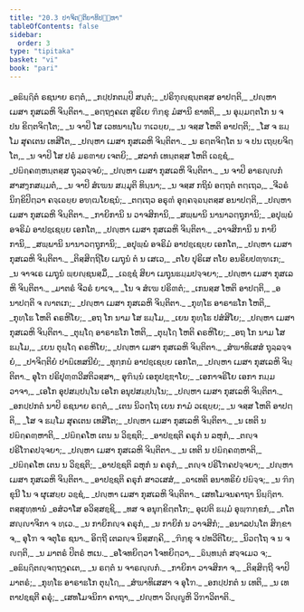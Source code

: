 ```yaml
---
title: "20.3 ປາຈິຕ຺ຕິຍາທິປຎ຺ຫາ"
tableOfContents: false
sidebar:
  order: 3
type: "tipitaka"
basket: "vi"
book: "pari"
---
```



<DynamicBreadcrumb />

<Division number="481" book="pari">

<Paragraph number="2369" type="verses" book="pari">
_ອຘິຏ຺ຐິຕໍ ຣຊນາຍ ຣຕ຺ຕໍ,_  
_ກປ຺ປກຕມ຺ປິ ສນ຺ຕໍ;_  
_ປຣິຠຸຎ຺ຊນ຺ຕສ຺ສ ອາປຕ຺ຕິ,_  
_ປຎ຺ຫາ ເມສາ ກຸສເລຫິ ຈິນ຺ຕິຕາ._  

</Paragraph>

<Paragraph number="2370" type="verses" book="pari">
_ອຕ຺ຖງ຺ຄເຕ ສູຣິເຍ ຠິກ຺ຂຸ ມໍສານິ ຂາທຕິ,_  
_ນ ອຸມ຺ມຕ຺ຕໂກ ນ ຈ ປນ ຂິຕ຺ຕຈິຕ຺ໂຕ;_  
_ນ ຈາປິ ໂສ ເວທນາຏ຺ໂຏ ຠເວຍ຺ຍ,_  
_ນ ຈສ຺ສ ໂຫຕິ ອາປຕ຺ຕິ;_  
_ໂສ ຈ ຘມ຺ໂມ ສຸຄເຕນ ເທສິໂຕ,_  
_ປຎ຺ຫາ ເມສາ ກຸສເລຫິ ຈິນ຺ຕິຕາ._  

</Paragraph>

<Paragraph number="2371" type="verses" book="pari">
_ນ ຣຕ຺ຕຈິຕ຺ໂຕ ນ ຈ ປນ ເຖຍ຺ຍຈິຕ຺ໂຕ,_  
_ນ ຈາປິ ໂສ ປຣໍ ມຣຓາຍ ເຈຕຍິ;_  
_ສລາກໍ ເທນ຺ຕສ຺ສ ໂຫຕິ ເຉຊ຺ຊໍ,_  
_ປຏິຄ຺ຄຓ຺ຫນ຺ຕສ຺ສ ຖຸລ຺ລຈ຺ຈຍໍ;_  
_ປຎ຺ຫາ ເມສາ ກຸສເລຫິ ຈິນ຺ຕິຕາ._  

</Paragraph>

<Paragraph number="2372" type="verses" book="pari">
_ນ ຈາປິ ອາຣຎ຺ຎກໍ ສາສງ຺ກສມ຺ມຕໍ,_  
_ນ ຈາປິ ສໍເຆນ ສມ຺ມຸຕິ ທິນ຺ນາ;_  
_ນ ຈສ຺ສ ກຖິນໍ ອຕ຺ຖຕໍ ຕຕ຺ເຖວ,_  
_ຈີວຣໍ ນິກ຺ຂິປິຕ຺ວາ ຄຈ຺ເຉຍ຺ຍ ອຑ຺ຒໂຍຊນໍ;_  
_ຕຕ຺ເຖວ ອຣຸຓໍ ອຸຄ຺ຄຈ຺ຉນ຺ຕສ຺ສ ອນາປຕ຺ຕິ,_  
_ປຎ຺ຫາ ເມສາ ກຸສເລຫິ ຈິນ຺ຕິຕາ._  

</Paragraph>

<Paragraph number="2373" type="verses" book="pari">
_ກາຍິການິ ນ ວາຈສິການິ,_  
_ສພ຺ພານິ ນານາວຕ຺ຖຸການິ;_  
_ອປຸພ຺ພໍ ອຈຣິມໍ ອາປຊ຺ເຊຍ຺ຍ ເອກໂຕ,_  
_ປຎ຺ຫາ ເມສາ ກຸສເລຫິ ຈິນ຺ຕິຕາ._  

</Paragraph>

<Paragraph number="2374" type="verses" book="pari">
_ວາຈສິການິ ນ ກາຍິການິ,_  
_ສພ຺ພານິ ນານາວຕ຺ຖຸການິ;_  
_ອປຸພ຺ພໍ ອຈຣິມໍ ອາປຊ຺ເຊຍ຺ຍ ເອກໂຕ,_  
_ປຎ຺ຫາ ເມສາ ກຸສເລຫິ ຈິນ຺ຕິຕາ._  

</Paragraph>

<Paragraph number="2375" type="verses" book="pari">
_ຕິສ຺ສິຕ຺ຖິໂຍ ເມຖຸນໍ ຕໍ ນ ເສເວ,_  
_ຕໂຍ ປຸຣິເສ ຕໂຍ ອນຣິຍປຓ຺ຑເກ;_  
_ນ ຈາຈເຣ ເມຖຸນໍ ພ຺ຍຎ຺ຊນສ຺ມິໍ,_  
_ເຉຊ຺ຊໍ ສິຍາ ເມຖຸນຘມ຺ມປຈ຺ຈຍາ;_  
_ປຎ຺ຫາ ເມສາ ກຸສເລຫິ ຈິນ຺ຕິຕາ._  

</Paragraph>

<Paragraph number="2376" type="verses" book="pari">
_ມາຕຣໍ ຈີວຣໍ ຍາເຈ,_  
_ໂນ ຈ ສໍເຆ ປຣິຓຕໍ;_  
_ເກນສ຺ສ ໂຫຕິ ອາປຕ຺ຕິ,_  
_ອນາປຕ຺ຕິ ຈ ຎາຕເກ;_  
_ປຎ຺ຫາ ເມສາ ກຸສເລຫິ ຈິນ຺ຕິຕາ._  

</Paragraph>

<Paragraph number="2377" type="verses" book="pari">
_ກຸທ຺ໂຘ ອາຣາຘໂກ ໂຫຕິ,_  
_ກຸທ຺ໂຘ ໂຫຕິ ຄຣຫິໂຍ;_  
_ອຖ ໂກ ນາມ ໂສ ຘມ຺ໂມ,_  
_ເຍນ ກຸທ຺ໂຘ ປສໍສິໂຍ;_  
_ປຎ຺ຫາ ເມສາ ກຸສເລຫິ ຈິນ຺ຕິຕາ._  

</Paragraph>

<Paragraph number="2378" type="verses" book="pari">
_ຕຸຏ຺ໂຐ ອາຣາຘໂກ ໂຫຕິ,_  
_ຕຸຏ຺ໂຐ ໂຫຕິ ຄຣຫິໂຍ;_  
_ອຖ ໂກ ນາມ ໂສ ຘມ຺ໂມ,_  
_ເຍນ ຕຸຏ຺ໂຐ ຄຣຫິໂຍ;_  
_ປຎ຺ຫາ ເມສາ ກຸສເລຫິ ຈິນ຺ຕິຕາ._  

</Paragraph>

<Paragraph number="2379" type="verses" book="pari">
_ສໍຆາທິເສສໍ ຖຸລ຺ລຈ຺ຈຍໍ,_  
_ປາຈິຕ຺ຕິຍໍ ປາຏິເທສນີຍໍ;_  
_ທຸກ຺ກຏໍ ອາປຊ຺ເຊຍ຺ຍ ເອກໂຕ,_  
_ປຎ຺ຫາ ເມສາ ກຸສເລຫິ ຈິນ຺ຕິຕາ._  

</Paragraph>

<Paragraph number="2380" book="pari">
ອຸໂຠ ປຣິປຸຓ຺ຓວີສຕິວສ຺ສາ,_  
ອຸຠິນ຺ນໍ ເອກຸປຊ຺ຌາໂຍ;_  
_ເອກາຈຣິໂຍ ເອກາ ກມ຺ມວາຈາ,_  
_ເອໂກ ອຸປສມ຺ປນ຺ໂນ ເອໂກ ອນຸປສມ຺ປນ຺ໂນ;_  
_ປຎ຺ຫາ ເມສາ ກຸສເລຫິ ຈິນ຺ຕິຕາ._  

</Paragraph>

<Paragraph number="2381" type="verses" book="pari">
_ອກປ຺ປກຕໍ ນາປິ ຣຊນາຍ ຣຕ຺ຕໍ,_  
_ເຕນ ນິວຕ຺ໂຖ ເຍນ ກາມໍ ວເຊຍ຺ຍ;_  
_ນ ຈສ຺ສ ໂຫຕິ ອາປຕ຺ຕິ,_  
_ໂສ ຈ ຘມ຺ໂມ ສຸຄເຕນ ເທສິໂຕ;_  
_ປຎ຺ຫາ ເມສາ ກຸສເລຫິ ຈິນ຺ຕິຕາ._  

</Paragraph>

<Paragraph number="2382" type="verses" book="pari">
_ນ ເທຕິ ນ ປຏິຄ຺ຄຓ຺ຫາຕິ,_  
_ປຏິຄ຺ຄໂຫ ເຕນ ນ ວິຊ຺ຊຕິ;_  
_ອາປຊ຺ຊຕິ ຄຣຸກໍ ນ ລຫຸກໍ,_  
_ຕຎ຺ຈ ປຣິໂຠຄປຈ຺ຈຍາ;_  
_ປຎ຺ຫາ ເມສາ ກຸສເລຫິ ຈິນ຺ຕິຕາ._  

</Paragraph>

<Paragraph number="2383" type="verses" book="pari">
_ນ ເທຕິ ນ ປຏິຄ຺ຄຓ຺ຫາຕິ,_  
_ປຏິຄ຺ຄໂຫ ເຕນ ນ ວິຊ຺ຊຕິ;_  
_ອາປຊ຺ຊຕິ ລຫຸກໍ ນ ຄຣຸກໍ,_  
_ຕຎ຺ຈ ປຣິໂຠຄປຈ຺ຈຍາ;_  
_ປຎ຺ຫາ ເມສາ ກຸສເລຫິ ຈິນ຺ຕິຕາ._  

</Paragraph>

<Paragraph number="2384" type="verses" book="pari">
_ອາປຊ຺ຊຕິ ຄຣຸກໍ ສາວເສສໍ,_  
_ຉາເທຕິ ອນາທຣິຍໍ ປຏິຈ຺ຈ;_  
_ນ ຠິກ຺ຂຸນີ ໂນ ຈ ຜຸເສຍ຺ຍ ວຊ຺ຊໍ,_  
_ປຎ຺ຫາ ເມສາ ກຸສເລຫິ ຈິນ຺ຕິຕາ._  


</Paragraph>
</Division>

<Paragraph number="2385" type="center" book="pari">
ເສທໂມຈນຄາຖາ ນິຏ຺ຐິຕາ.



</Paragraph>

<Paragraph number="2386" type="center" book="pari">
ຕສ຺ສຸທ຺ທານໍ


</Paragraph>

<Paragraph number="2387" type="verses" book="pari">
_ອສໍວາໂສ ອວິສ຺ສຊ຺ຊິ,_  
_ທສ ຈ ອນຸກ຺ຂິຕ຺ຕໂກ;_  
ອຸເປຕິ ຘມ຺ມໍ ອຸພ຺ຠກ຺ຂກໍ,_  
_ຕໂຕ ສຎ຺ຎາຈິກາ ຈ ທ຺ເວ._  

</Paragraph>

<Paragraph number="2388" type="verses" book="pari">
_ນ ກາຍິກຎ຺ຈ ຄຣຸກໍ,_  
_ນ ກາຍິກໍ ນ ວາຈສິກໍ;_  
_ອນາລປນ຺ໂຕ ສິກ຺ຂາ ຈ,_  
ອຸໂຠ ຈ ຈຕຸໂຣ ຊນາ._  

</Paragraph>

<Paragraph number="2389" type="verses" book="pari">
ອິຕ຺ຖີ ເຕລຎ຺ຈ ນິສ຺ສຄ຺ຄິ,_  
_ຠິກ຺ຂຸ ຈ ປທວີຕິໂຍ;_  
_ນິວຕ຺ໂຖ ຈ ນ ຈ ຎຕ຺ຕິ,_  
_ນ ມາຕຣໍ ປິຕຣໍ ຫເນ._  

</Paragraph>

<Paragraph number="2390" type="verses" book="pari">
_ອໂຈທຍິຕ຺ວາ ໂຈທຍິຕ຺ວາ,_  
_ຉິນ຺ທນ຺ຕໍ ສຈ຺ຈເມວ ຈ;_  
_ອຘິຏ຺ຐິຕຎ຺ຈຕ຺ຖງ຺ຄເຕ,_  
_ນ ຣຕ຺ຕໍ ນ ຈາຣຎ຺ຎກໍ._  

</Paragraph>

<Paragraph number="2391" type="verses" book="pari">
_ກາຍິກາ ວາຈສິກາ ຈ,_  
_ຕິສ຺ສິຕ຺ຖີ ຈາປິ ມາຕຣໍ;_  
_ກຸທ຺ໂຘ ອາຣາຘໂກ ຕຸຏ຺ໂຐ,_  
_ສໍຆາທິເສສາ ຈ ອຸໂຠ._  

</Paragraph>

<Paragraph number="2392" type="verses" book="pari">
_ອກປ຺ປກຕໍ ນ ເທຕິ,_  
_ນ ເທຕາປຊ຺ຊຕີ ຄຣຸໍ;_  
_ເສທໂມຈນິກາ ຄາຖາ,_  
_ປຎ຺ຫາ ວິຎ຺ຎູຫິ ວິຠາວິຕາຕິ._
</Paragraph>